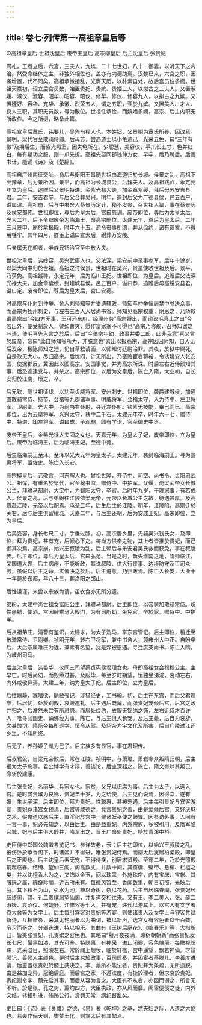 ```yaml
---
---
---
```

title: 卷七·列传第一·高祖章皇后等
---

○高祖章皇后  世祖沈皇后  废帝王皇后  高宗柳皇后  后主沈皇后  张贵妃

周礼，王者立后，六宫，三夫人，九嫔，二十七世妇，八十一御妻，以听天下之内治。然受命继体之主，非独外相佐也，盖亦有内德助焉。汉魏已来，六宫之职，因袭增置，代不同矣。高祖承微接乱，光膺天历，以朴素自处，故后宫员位多阙。世祖天嘉初，诏立后宫员数，始置贵妃、贵嫔、贵姬三人，以拟古之三夫人。又置淑媛、淑仪、淑容、昭华、昭容、昭仪、修华、修仪、修容九人，以拟古之九嫔。又置婕妤、容华、充华、承徽、烈荣五人，谓之五职，亚於九嫔。又置美人、才人、良人三职，其职无员数，号为散位。世祖性恭俭，而嫔嫱多阙，高宗、后主内职无所改作。今之所缀，略备此篇。

高祖宣皇后章氏，讳要儿，吴兴乌程人也。本姓钮，父景明为章氏所养，因改焉。景明，梁代官至散骑侍郎。后母苏，尝遇道士以小龟遗己，光采五色，曰“三年有徵”及期后生，而紫光照室，因失龟所在。少聪慧，美容仪，手爪长五寸，色并红白，每有期功之服，则一爪先折。高祖先娶同郡钱仲方女，早卒，后乃聘后。后善书计，能诵《诗》及《楚辞》。

高祖自广州南征交阯，命后与衡阳王昌随世祖由海道归於长城。侯景之乱，高祖下至豫章，后为景所囚。景平，而高祖为长城县公，后拜夫人。及高祖践祚，永定元年立为皇后。追赠后父景明特进、金紫光禄大夫，加金章紫绶，拜后母苏安吉县君。二年，安吉君卒，与后父合葬吴兴。明年，追封后父为广德县侯，邑五百户，谥曰温。高祖崩，后与中书舍人蔡景历定计，秘不发丧，召世祖入纂，事在蔡景历及侯安都传。世祖即位，尊后为皇太后，宫曰慈训。废帝即位，尊后为太皇太后。光大二年，后下令黜废帝为临海王，命高宗嗣位。太建元年，尊后为皇太后。二年三月景申，崩於紫极殿，时年六十五。遗令丧事所须，并从俭约，诸有馈奠，不得用牲牢。其年四月，群臣上谥曰宣太后，祔葬万安陵。

后亲属无在朝者，唯族兄钮洽官至中散大夫。

世祖沈皇后，讳妙容，吴兴武康人也。父法深，梁安前中录事参军。后年十馀岁，以梁大同中归於世祖。高祖之讨侯景，世祖时在吴兴，景遣使收世祖及后。景平，乃获免。高祖践祚，永定元年，后为临川王妃。世祖即位，为皇后。追赠后父法深光禄大夫，加金章紫绶，封建城县侯，邑五百户，谥曰恭，追赠后母高绥安县君，谥曰定。废帝即位，尊后为皇太后，宫曰安德。

时高宗与仆射到仲举、舍人刘师知等并受遗辅政，师知与仲举恒居禁中参决众事，而高宗为扬州刺史，与左右三百人入居尚书省。师知见高宗权重，阴忌之，乃矫敕谓高宗曰“今四方无事，王可还东府，经理州务”高宗将出，而谘议毛喜止之曰“今若出外，便受制於人，譬如曹爽，愿作富家翁不可得也”高宗乃称疾，召师知留之与语，使毛喜先入言之於后。后曰“今伯宗年幼，政事并委二郎，此非我意”喜又言於废帝，帝曰“此自师知等所为，非朕意也”喜出以报高宗，高宗因囚师知，自入见后及帝，极陈师知之短，仍自草敕请画，以师知付廷尉治罪。其夜，於狱中赐死。自是政无大小，尽归高宗。后忧闷，计无所出，乃密赂宦者蒋裕，令诱建安人张安国，使据郡反，冀因此以图高宗。安国事觉，并为高宗所诛。时后左右近侍颇知其事，后恐连逮党与，并杀之。高宗即位，以后为文皇后。陈亡入隋，大业初，自长安归於江南，顷之，卒。

后兄钦，随世祖征伐，以功至贞威将军、安州刺史。世祖即位，袭爵建城侯，加通直散骑常侍、持节、会稽等九郡诸军事、明威将军、会稽太守，入为侍中、左卫将军、卫尉卿。光大中，为尚书右仆射，寻迁左仆射。钦素无技能，奉己而已。高宗即位，出为云麾将军、义兴太守，秩中二千石。太建元年卒，时年六十七，赠侍中、特进、翊左将军，谥曰成。子观嗣，颇有学识，官至御史中丞。

废帝王皇后，金紫光禄大夫固之女也。天嘉元年，为皇太子妃，废帝即位，立为皇后。废帝为临海王，后为临海王妃。至德中薨。

后生临海嗣王至泽。至泽以光大元年为皇太子。太建元年，袭封临海嗣王。寻为宣惠将军，置佐史。陈亡入长安。

高宗柳皇后，讳敬言，河东解人也。曾祖世隆，齐侍中、司空、尚书令、贞阳忠武公。祖恽，有重名於梁代，官至秘书监，赠侍中、中护军。父偃，尚梁武帝女长城公主，拜驸马都尉，大宝中，为鄱阳太守，卒官。后时年九岁，干理家事，有若成人。侯景之乱，后与弟盼往江陵依梁元帝，元帝以长城公主之故，待遇甚厚。及高宗赴江陵，元帝以后配焉。承圣二年，后生后主於江陵。明年，江陵陷，高宗迁於关右，后与后主俱留穰城。天嘉二年，与后主还朝，后为安成王妃。高宗即位，立为皇后。

后美姿容，身长七尺二寸，手垂过膝。初，高宗居乡里，先娶吴兴钱氏女，及即位，拜为贵妃，甚有宠，后倾心下之。每尚方供奉之物，其上者皆推於贵妃，而己御其次焉。高宗崩，始兴王叔陵为乱，后主赖后与乐安君吴氏救而获免，事在叔陵传。后主即位，尊后为皇太后，宫曰弘范。当是之时，新失淮南之地，隋师临江，又国遭大丧，后主病疮，不能听政，其诛叔陵、供大行丧事、边境防守及百司众务，虽假以后主之命，实皆决之於后。后主疮愈，乃归政焉。陈亡入长安，大业十一年薨於东都，年八十三，葬洛阳之邙山。

后性谦谨，未尝以宗族为请，虽衣食亦无所分遗。

弟盼，太建中尚世祖女富阳公主，拜驸马都尉。后主即位，以帝舅加散骑常侍。盼性愚戆，使酒，常因醉乘马入殿门，为有司所劾，坐免官，卒於家。赠侍中、中护军。

后从祖弟庄，清警有鉴识，太建末，为太子洗马，掌东宫管记。后主即位，稍迁至散骑常侍、卫尉卿。祯明元年，转右卫将军，兼中书舍人，领雍州大中正。自盼卒后，太后宗属唯庄为近，兼素有名望，犹是深被恩遇。寻迁度支尚书。陈亡入隋，为岐州司马。

后主沈皇后，讳婺华，仪同三司望蔡贞宪侯君理女也。母即高祖女会稽穆公主。主早亡，时后尚幼，而毁瘠过甚。及服毕，每至岁时朔望，恒独坐涕泣，哀动左右，内外咸敬异焉。太建三年，纳为皇太子妃。后主即位，立为皇后。

后性端静，寡嗜欲，聪敏强记，涉猎经史，工书翰。初，后主在东宫，而后父君理卒，后居忧，处於别殿，哀毁逾礼。后主遇后既薄，而张贵妃宠倾后宫，后宫之政并归之，后澹然未尝有所忌怨。而居处俭约，衣服无锦绣之饰，左右近侍才百许人，唯寻阅图史、诵佛经为事。陈亡，与后主俱入长安。及后主薨，后自为哀辞，文甚酸切。隋炀帝每所巡幸，恒令从驾。及炀帝为宇文化及所害，后自广陵过江还乡里，不知所终。

后无子，养孙姬子胤为己子。后宗族多有显官，事在君理传。

后叔君公，自梁元帝败后，常在江陵。祯明中，与萧瓛、萧岩率众叛隋归朝，后主擢为太子詹事。君公博学有才辩，善谈论，后主深器之。陈亡，隋文帝以其叛己，命斩於建康。

后主张贵妃，名丽华，兵家女也。家贫，父兄以织席为事。后主为太子，以选入宫。是时龚贵嫔为良娣，贵妃年十岁，为之给使，后主见而说焉，因得幸，遂有娠，生太子深。后主即位，拜为贵妃。性聪惠，甚被宠遇。后主每引贵妃与宾客游宴，贵妃荐诸宫女预焉，后宫等咸德之，竞言贵妃之善，由是爱倾后宫。又好厌魅之术，假鬼道以惑后主，置淫祀於宫中，聚诸妖巫使之鼓舞。因参访外事，人间有一言一事，妃必先知之，以白后主。由是益重妃，内外宗族，多被引用。及隋军陷台城，妃与后主俱入於井，隋军出之，晋王广命斩贵妃，榜於青溪中桥。

史臣侍中郑国公魏徵考览记书，参详故老，云：后主初即位，以始兴王叔陵之乱，被伤卧於承香阁下，时诸姬并不得进，唯张贵妃侍焉。而柳太后犹居柏梁殿，即皇后之正殿也。后主沈皇后素无宠，不得侍疾，别居求贤殿。至德二年，乃於光照殿前起临春、结绮、望仙三阁。阁高数丈，并数十间，其窗牖、壁带、悬楣、栏槛之类，并以沈檀香木为之，又饰以金玉，间以珠翠，外施珠帘，内有宝床、宝帐、其服玩之属，瑰奇珍丽，近古所未有。每微风暂至，香闻数里，朝日初照，光映后庭。其下积石为山，引水为池，植以奇树，杂以花药。后主自居临春阁，张贵妃居结绮阁，龚、孔二贵嫔居望仙阁，并复道交相往来。又有王、李二美人、张、薛二淑媛、袁昭仪、何婕妤、江修容等七人，并有宠，递代以游其上。以宫人有文学者袁大舍等为女学士。后主每引宾客对贵妃等游宴，则使诸贵人及女学士与狎客共赋新诗，互相赠答，采其尤艳丽者以为曲词，被以新声，选宫女有容色者以千百数，令习而哥之，分部迭进，持以相乐。其曲有《玉树后庭花》、《临春乐》等，大指所归，皆美张贵妃、孔贵嫔之容色也。其略曰“璧月夜夜满，琼树朝朝新”而张贵妃发长七尺，鬒黑如漆，其光可鉴。特聪惠，有神采，进止闲暇，容色端丽。每瞻视盼睐，光采溢目，照映左右。常於阁上靓妆，临於轩槛，宫中遥望，飘若神仙。才辩强记，善候人主颜色。是时后主怠於政事，百司启奏，并因宦者蔡脱儿、李善度进请，后主置张贵妃於膝上共决之。李、蔡所不能记者，贵妃并为条疏，无所遗脱。由是益加宠异，冠绝后庭。而后宫之家，不遵法度，有挂於理者，但求哀於贵妃，贵妃则令李、蔡先启其事，而后从容为言之。大臣有不从者，亦因而谮之，所言无不听。於是张、孔之势，薰灼四方，大臣执政，亦从风而靡。阉宦便佞之徒，内外交结，转相引进，贿赂公行，赏罚无常，纲纪瞀乱矣。

史臣曰：《诗》表《关雎》之德，《易》著《乾坤》之基，然夫妇之际，人道之大伦也。若夫作俪天则，燮赞王化，则宣太后有其懿焉。

